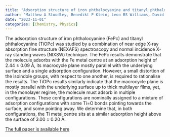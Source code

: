 ```yaml
---
title: "Adsorption structure of iron phthalocyanine and titanyl phthalocyanine on Cu (1 1 1)"
author: "Matthew A Stoodley, Benedikt P Klein, Leon BS Williams, David A Duncan et al"
date: "2023-11-01"
categories: [Chemistry, Physics]
---
```


:::{.cleanbox}
The adsorption structure of iron phthalocyanine (FePc) and titanyl phthalocyanine (TiOPc) was studied by a combination of near edge X-ray absorption fine structure (NEXAFS) spectroscopy and normal incidence X-ray standing waves (NIXSW) technique. The FePc results demonstrate that the molecule adsorbs with the Fe metal centre at an adsorption height of 2.44 ± 0.09 Å, its macrocycle plane mostly parallel with the underlying surface and a single adsorption configuration. However, a small distortion of the isoindole groups, with respect to one another, is required to rationalise the results. The TiOPc results similarly indicate that the macrocycle plane is mostly parallel with the underlying surface up to thick multilayer films, yet, in the monolayer regime, the molecule must adsorb in multiple configurations. These configurations are nominally assigned to a mixture of adsorption configurations with some Ti=O bonds pointing towards the surface, and some pointing away. We determine that, in both configurations, the Ti metal centre sits at a similar adsorption height above the surface of 3.00 ± 0.20 Å.

[The full paper is available here](https://www.sciencedirect.com/science/article/pii/S0020169323003043)
:::

